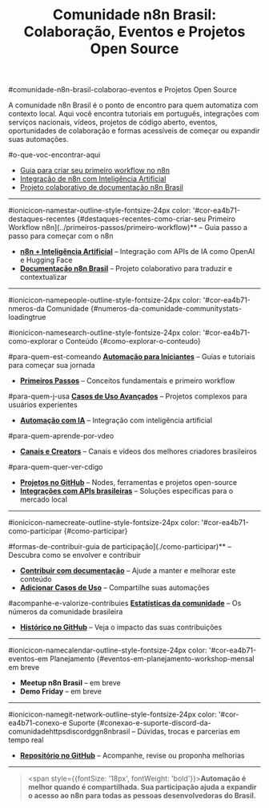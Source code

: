﻿---
sidebar_position: 1
title: "Comunidade n8n Brasil: Colaboração, Eventos e Projetos Open Source"
description: Portal da comunidade brasileira do n8n - colaboração, eventos, projetos open source, artigos, vídeos e suporte para automação.
keywords: [n8n, comunidade, brasil, colaboração open source, eventos n8n, projetos colaborativos, ajuda n8n, automação, workflows, contribuições]
---


#comunidade-n8n-brasil-colaborao-eventos e Projetos Open Source

A comunidade n8n Brasil é o ponto de encontro para quem automatiza com contexto local. Aqui você encontra tutoriais em português, integrações com serviços nacionais, vídeos, projetos de código aberto, eventos, oportunidades de colaboração e formas acessíveis de começar ou expandir suas automações.

#o-que-voc-encontrar-aqui

- [Guia para criar seu primeiro workflow no n8n](../primeiros-passos/primeiro-workflow)
- [Integração de n8n com Inteligência Artificial](../advanced-ai/tutorial-ai)
- [Projeto colaborativo de documentação n8n Brasil](https://github.com/tatyquebralayout/n8n-Doc-pt-BR)

---

#ionicicon-namestar-outline-style-fontsize-24px color: '#cor-ea4b71-destaques-recentes {#destaques-recentes-como-criar-seu Primeiro Workflow n8n](../primeiros-passos/primeiro-workflow)** – Guia passo a passo para começar com o n8n
- **[n8n + Inteligência Artificial](../advanced-ai/tutorial-ai)** – Integração com APIs de IA como OpenAI e Hugging Face
- **[Documentação n8n Brasil](https://github.com/tatyquebralayout/n8n-Doc-pt-BR)** – Projeto colaborativo para traduzir e contextualizar

---

#ionicicon-namepeople-outline-style-fontsize-24px color: '#cor-ea4b71-nmeros-da Comunidade {#numeros-da-comunidade-communitystats-loadingtrue

#ionicicon-namesearch-outline-style-fontsize-24px color: '#cor-ea4b71-como-explorar o Conteúdo {#como-explorar-o-conteudo}

#para-quem-est-comeando **[Automação para Iniciantes](./automacao-iniciantes)** – Guias e tutoriais para começar sua jornada
- **[Primeiros Passos](../primeiros-passos/conceitos-fundamentais)** – Conceitos fundamentais e primeiro workflow

#para-quem-j-usa **[Casos de Uso Avançados](./casos-uso-avancados)** – Projetos complexos para usuários experientes
- **[Automação com IA](../advanced-ai)** – Integração com inteligência artificial

#para-quem-aprende-por-vdeo
- **[Canais e Creators](./videos)** – Canais e vídeos dos melhores criadores brasileiros


#para-quem-quer-ver-cdigo
- **[Projetos no GitHub](./github)** – Nodes, ferramentas e projetos open-source
- **[Integrações com APIs brasileiras](../integracoes-br)** – Soluções específicas para o mercado local

---

#ionicicon-namecreate-outline-style-fontsize-24px color: '#cor-ea4b71-como-participar {#como-participar}

#formas-de-contribuir-guia de participação](./como-participar)** – Descubra como se envolver e contribuir
- **[Contribuir com documentação](../contribuir)** – Ajude a manter e melhorar este conteúdo
- **[Adicionar Casos de Uso](../contribuir/n8n-oficial/adicionar-casos-uso)** – Compartilhe suas automações

#acompanhe-e-valorize-contribuies **[Estatísticas da comunidade](./estatisticas.mdx)** – Os números da comunidade brasileira
- **[Histórico no GitHub](./github.mdx)** – Veja o impacto das suas contribuições

---

#ionicicon-namecalendar-outline-style-fontsize-24px color: '#cor-ea4b71-eventos-em Planejamento {#eventos-em-planejamento-workshop-mensal em breve
- **Meetup n8n Brasil** – em breve
- **Demo Friday** – em breve

---

#ionicicon-namegit-network-outline-style-fontsize-24px color: '#cor-ea4b71-conexo-e Suporte {#conexao-e-suporte-discord-da-comunidadehttpsdiscordggn8nbrasil – Dúvidas, trocas e parcerias em tempo real
- **[Repositório no GitHub](https://github.com/tatyquebralayout/n8n-Doc-pt-BR)** – Acompanhe, revise ou proponha melhorias

---

> <span style={{fontSize: '18px', fontWeight: 'bold'}}>**Automação é melhor quando é compartilhada. Sua participação ajuda a expandir o acesso ao n8n para todas as pessoas desenvolvedoras do Brasil.**</span> 

